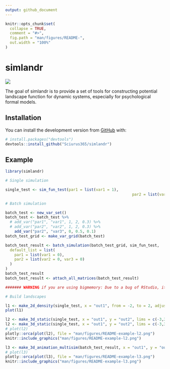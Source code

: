 ```yaml
---
output: github_document
---
```


<!-- README.md is generated from README.Rmd. Please edit that file -->

```r
knitr::opts_chunk$set(
  collapse = TRUE,
  comment = "#>",
  fig.path = "man/figures/README-",
  out.width = "100%"
)
```

# simlandr

<!-- badges: start -->
<!-- badges: end -->

![](https://img.shields.io/badge/lifecycle-experimental-orange.svg)

The goal of simlandr is to provide a set of tools for constructing potential landscape function for dynamic systems, especially for psychological formal models.

## Installation

You can install the development version from [GitHub](https://github.com/) with:

```r
# install.packages("devtools")
devtools::install_github("Sciurus365/simlandr")
```

## Example

```r
library(simlandr)

# Single simulation

single_test <- sim_fun_test(par1 = list(var1 = 1), 
														par2 = list(var2 = 1, var3 = 0))

# Batch simulation

batch_test <- new_var_set()
batch_test <- batch_test %>%
  # add_var("par1", "var1", 1, 2, 0.3) %>%
  # add_var("par2", "var2", 1, 2, 0.3) %>%
	add_var("par2", "var3", 0, 0.5, 0.1)
batch_test_grid <- make_var_grid(batch_test)

batch_test_result <- batch_simulation(batch_test_grid, sim_fun_test,
  default_list = list(
    par1 = list(var1 = 0),
    par2 = list(var2 = 0, var3 = 0)
  )
)
batch_test_result
batch_test_result <- attach_all_matrices(batch_test_result)

####### WARNING if you are using bigmemory: Due to a bug of RStudio, its variable inspector cannot handle objects with null external pointers. Work around: Turn off "automatically load workspace image"; change the variable inspector to "Manual refresh only", and then load the image and use attach_all_matrices for all batch simulations. After that, you can safely use the variable inspector. #########

# Build landscapes

l1 <- make_2d_density(single_test, x = "out1", from = -2, to = 2, adjust = 0.1)
plot(l1)

l2 <- make_3d_static(single_test, x = "out1", y = "out2", lims = c(-3,3,-3,3), h = 0.5, kde_fun = "MASS")
l2 <- make_3d_static(single_test, x = "out1", y = "out2", lims = c(-3,3,-3,3), h = 0.01, kde_fun = "ks")
# plot(l2)
plotly::orca(plot(l2), file = "man/figures/README-example-l2.png")
knitr::include_graphics("man/figures/README-example-l2.png")

l3 <- make_3d_animation_multisim(batch_test_result, x = "out1", y = "out2", fr = "var3", zmax = 10, lims = c(-3,3,-3,3), h = 0.2)
# plot(l3)
plotly::orca(plot(l3), file = "man/figures/README-example-l3.png")
knitr::include_graphics("man/figures/README-example-l3.png")
```

<!-- devtools::build_readme() -->
